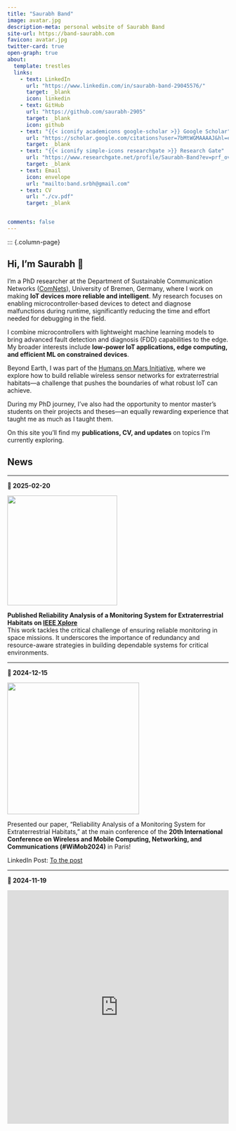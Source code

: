 ```yaml
---
title: "Saurabh Band"
image: avatar.jpg
description-meta: personal website of Saurabh Band
site-url: https://band-saurabh.com
favicon: avatar.jpg
twitter-card: true
open-graph: true
about:
  template: trestles
  links:
    - text: LinkedIn
      url: "https://www.linkedin.com/in/saurabh-band-29045576/"
      target: _blank
      icon: linkedin
    - text: GitHub
      url: "https://github.com/saurabh-2905"
      target: _blank
      icon: github
    - text: "{{< iconify academicons google-scholar >}} Google Scholar"
      url: "https://scholar.google.com/citations?user=7bMtWGMAAAAJ&hl=en"
      target: _blank
    - text: "{{< iconify simple-icons researchgate >}} Research Gate"
      url: "https://www.researchgate.net/profile/Saurabh-Band?ev=prf_overview"
      target: _blank
    - text: Email
      icon: envelope
      url: "mailto:band.srbh@gmail.com"
    - text: CV
      url: "./cv.pdf"
      target: _blank


comments: false
---
```



::: {.column-page}

<!-- ## Bio  -->

## Hi, I’m Saurabh 👋

I’m a PhD researcher at the Department of Sustainable Communication Networks (<a href="https://www.uni-bremen.de/comnets" target="_blank">ComNets</a>), University of Bremen, Germany, where I work on making **IoT devices more reliable and intelligent**. My research focuses on enabling microcontroller-based devices to detect and diagnose malfunctions during runtime, significantly reducing the time and effort needed for debugging in the field.  

I combine microcontrollers with lightweight machine learning models to bring advanced fault detection and diagnosis (FDD) capabilities to the edge. My broader interests include **low-power IoT applications, edge computing, and efficient ML on constrained devices**.  

Beyond Earth, I was part of the <a href="https://www.uni-bremen.de/humans-on-mars-initiative" target="_blank">Humans on Mars Initiative</a>, where we explore how to build reliable wireless sensor networks for extraterrestrial habitats—a challenge that pushes the boundaries of what robust IoT can achieve.  

During my PhD journey, I’ve also had the opportunity to mentor master’s students on their projects and theses—an equally rewarding experience that taught me as much as I taught them.  

On this site you’ll find my **publications, CV, and updates** on topics I’m currently exploring.  

<!-- I’m a Research Assistant at department of Sustainable Communication Networks (ComNets), at Univesity of Bremen, Germany, My work focuses on making **microcontroller-based IoT devices more reliable and power-efficient**. Much of my recent work focuses on bringing **machine learning for anomaly detection and fault diagnosis (FDD)** onto resource-constrained **wireless sensor nodes**, while carefully measuring the **overhead in CPU, memory, and energy use** that these techniques introduce.  

In prior projects, I’ve explored a range of directions: developing **runtime anomaly detection (VarLogger)** for sensor nodes, studying the **reliability of monitoring systems for extraterrestrial habitats**, and experimenting with **low-power wireless protocols such as LoRa**. I enjoy combining **measurement-driven evaluation** with **practical embedded prototyping** (often in MicroPython), to keep research both rigorous and implementable.  

By training I’m an embedded systems engineer; professionally, I’ve worked across **sensor systems, wireless networking, anomaly detection, and machine learning applications**.

On this site you’ll find my **publications, projects, CV, and updates** on topics I’m currently exploring.   -->



## News
___

**📅 2025-02-20**     

![](imgs/wimob_paper_publish.png){height=250 align=left}


**Published Reliability Analysis of a Monitoring System for Extraterrestrial Habitats on <a href="https://ieeexplore.ieee.org/document/10770488" target="_blank">IEEE Xplore</a>**  
This work tackles the critical challenge of ensuring reliable monitoring in space missions. It underscores the importance of redundancy and resource-aware strategies in building dependable systems for critical environments.

___

**📅 2024-12-15**     

![](imgs/wimob_paper.jpeg){height=300 align=left}

Presented our paper, "Reliability Analysis of a Monitoring System for Extraterrestrial Habitats," at the main conference of the **20th International Conference on Wireless and Mobile Computing, Networking, and Communications (#WiMob2024)** in Paris!
 
LinkedIn Post:  <a href="https://www.linkedin.com/posts/saurabh-band-29045576_wimob2024-wimob2024-wimob2024-activity-7255522888198320129-T_bi?utm_source=share&utm_medium=member_desktop&rcm=ACoAABAViEwB0P3gubOi6HDULUCRIZ30IOXBOqU" target="_blank">To the post</a> 

___

**📅 2024-11-19**  

<iframe src="https://www.linkedin.com/embed/feed/update/urn:li:share:7264322217054728196?collapsed=1" height="532" width="504" frameborder="0" allowfullscreen="" title="Embedded post" target="_blank"></iframe>






